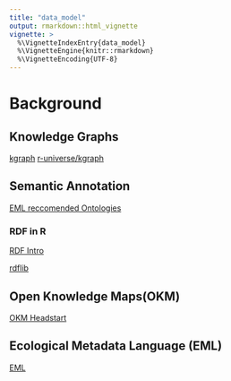 ```yaml
---
title: "data_model"
output: rmarkdown::html_vignette
vignette: >
  %\VignetteIndexEntry{data_model}
  %\VignetteEngine{knitr::rmarkdown}
  %\VignetteEncoding{UTF-8}
---
```


# Background

## Knowledge Graphs

[kgraph](https://cran.r-project.org/web//packages/kgraph/vignettes/kgraph.html)
[r-universe/kgraph](https://thomaschln.r-universe.dev/kgraph)

## Semantic Annotation

[EML reccomended Ontologies](https://eml.ecoinformatics.org/semantic-annotation-primer#external-vocabularies)

### RDF in R
[RDF Intro](https://cran.r-project.org/web/packages/rdflib/vignettes/rdf_intro.html)

[rdflib](https://docs.ropensci.org/rdflib)

## Open Knowledge Maps(OKM)

[OKM Headstart](https://github.com/OpenKnowledgeMaps/Headstart)


## Ecological Metadata Language (EML)

[EML](https://docs.ropensci.org/EML/index.html)


